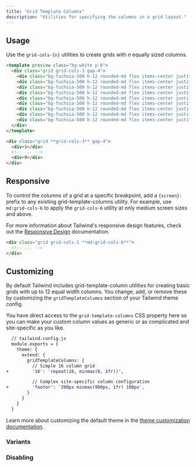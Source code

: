 ```yaml
---
title: "Grid Template Columns"
description: "Utilities for specifying the columns in a grid layout."
---
```




## Usage

Use the `grid-cols-{n}` utilities to create grids with _n_ equally sized columns.

```html fuchsia
<template preview class="bg-white p-8">
  <div class="grid grid-cols-3 gap-4">
    <div class="bg-fuchsia-500 h-12 rounded-md flex items-center justify-center text-white text-2xl font-extrabold">1</div>
    <div class="bg-fuchsia-500 h-12 rounded-md flex items-center justify-center text-white text-2xl font-extrabold">2</div>
    <div class="bg-fuchsia-500 h-12 rounded-md flex items-center justify-center text-white text-2xl font-extrabold">3</div>
    <div class="bg-fuchsia-500 h-12 rounded-md flex items-center justify-center text-white text-2xl font-extrabold">4</div>
    <div class="bg-fuchsia-500 h-12 rounded-md flex items-center justify-center text-white text-2xl font-extrabold">5</div>
    <div class="bg-fuchsia-500 h-12 rounded-md flex items-center justify-center text-white text-2xl font-extrabold">6</div>
    <div class="bg-fuchsia-500 h-12 rounded-md flex items-center justify-center text-white text-2xl font-extrabold">7</div>
    <div class="bg-fuchsia-500 h-12 rounded-md flex items-center justify-center text-white text-2xl font-extrabold">8</div>
    <div class="bg-fuchsia-500 h-12 rounded-md flex items-center justify-center text-white text-2xl font-extrabold">9</div>
  </div>
</template>

<div class="grid **grid-cols-3** gap-4">
  <div>1</div>
  <!-- ... -->
  <div>9</div>
</div>
```

## Responsive

To control the columns of a grid at a specific breakpoint, add a `{screen}:` prefix to any existing grid-template-columns utility. For example, use `md:grid-cols-6` to apply the `grid-cols-6` utility at only medium screen sizes and above.

For more information about Tailwind's responsive design features, check out the [Responsive Design](/docs/responsive-design) documentation.

```html
<div class="grid grid-cols-1 **md:grid-cols-6**">
  <!-- ... -->
</div>
```

## Customizing

By default Tailwind includes grid-template-column utilities for creating basic grids with up to 12 equal width columns. You change, add, or remove these by customizing the `gridTemplateColumns` section of your Tailwind theme config.

You have direct access to the `grid-template-columns` CSS property here so you can make your custom column values as generic or as complicated and site-specific as you like.

```diff
  // tailwind.config.js
  module.exports = {
    theme: {
      extend: {
        gridTemplateColumns: {
          // Simple 16 column grid
+         '16': 'repeat(16, minmax(0, 1fr))',

          // Complex site-specific column configuration
+         'footer': '200px minmax(900px, 1fr) 100px',
        }
      }
    }
  }
```

Learn more about customizing the default theme in the [theme customization documentation](/docs/theme#customizing-the-default-theme).

### Variants

<Variants plugin="gridTemplateColumns" name="grid-template-columns" />

### Disabling

<Disabling plugin="gridTemplateColumns" name="grid-template-columns" />
